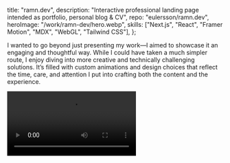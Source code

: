   title: "ramn.dev",
  description:
    "Interactive professional landing page intended as portfolio, personal blog & CV",
  repo: "eulersson/ramn.dev",
  heroImage: "/work/ramn-dev/hero.webp",
  skills: ["Next.js", "React", "Framer Motion", "MDX", "WebGL", "Tailwind CSS"],
};

I wanted to go beyond just presenting my work—I aimed to showcase it an engaging
and thoughtful way. While I could have taken a much simpler route, I enjoy
diving into more creative and technically challenging solutions. It’s filled
with custom animations and design choices that reflect the time, care,
and attention I put into crafting both the content and the experience.

<Video
  src="/work/ramn-dev/demo-rest.webm"
  previewSrc="/work/ramn-dev/demo-preview.webm"
/>
